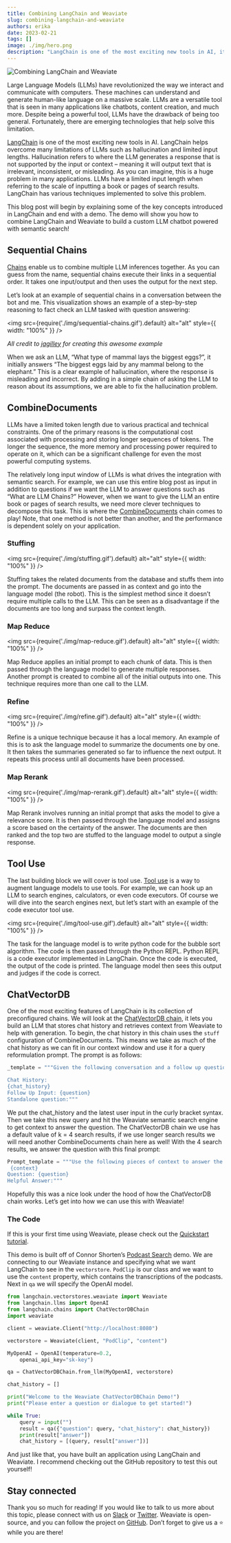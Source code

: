 ```yaml
---
title: Combining LangChain and Weaviate
slug: combining-langchain-and-weaviate
authors: erika
date: 2023-02-21
tags: []
image: ./img/hero.png
description: "LangChain is one of the most exciting new tools in AI, it helps overcome many limitations of LLMs such as hallucination and limited input lengths."
---
```

![Combining LangChain and Weaviate](./img/hero.png)

Large Language Models (LLMs) have revolutionized the way we interact and communicate with computers. These machines can understand and generate human-like language on a massive scale. LLMs are a versatile tool that is seen in many applications like chatbots, content creation, and much more. Despite being a powerful tool, LLMs have the drawback of being too general. Fortunately, there are emerging technologies that help solve this limitation.

<!-- truncate -->

[LangChain](https://langchain.readthedocs.io/en/latest/) is one of the most exciting new tools in AI. LangChain helps overcome many limitations of LLMs such as hallucination and limited input lengths. Hallucination refers to where the LLM generates a response that is not supported by the input or context – meaning it will output text that is irrelevant, inconsistent, or misleading. As you can imagine, this is a huge problem in many applications. LLMs have a limited input length when referring to the scale of inputting a book or pages of search results. LangChain has various techniques implemented to solve this problem.

This blog post will begin by explaining some of the key concepts introduced in LangChain and end with a demo. The demo will show you how to combine LangChain and Weaviate to build a custom LLM chatbot powered with semantic search!

## Sequential Chains
[Chains](https://langchain.readthedocs.io/en/latest/modules/chains/getting_started.html) enable us to combine multiple LLM inferences together. As you can guess from the name, sequential chains execute their links in a sequential order. It takes one input/output and then uses the output for the next step.

Let’s look at an example of sequential chains in a conversation between the bot and me. This visualization shows an example of a step-by-step reasoning to fact check an LLM tasked with question answering:

<img
    src={require('./img/sequential-chains.gif').default}
    alt="alt"
    style={{ width: "100%" }}
/>

<div style = {{textAlign: "center"}}>

*All credit to [jagilley](https://github.com/jagilley/fact-checker) for creating this awesome example*

</div>

When we ask an LLM, “What type of mammal lays the biggest eggs?”, it initially answers “The biggest eggs laid by any mammal belong to the elephant.” This is a clear example of hallucination, where the response is misleading and incorrect. By adding in a simple chain of asking the LLM to reason about its assumptions, we are able to fix the hallucination problem.

## CombineDocuments
LLMs have a limited token length due to various practical and technical constraints. One of the primary reasons is the computational cost associated with processing and storing longer sequences of tokens. The longer the sequence, the more memory and processing power required to operate on it, which can be a significant challenge for even the most powerful computing systems.

The relatively long input window of LLMs is what drives the integration with semantic search. For example, we can use this entire blog post as input in addition to questions if we want the LLM to answer questions such as “What are LLM Chains?” However, when we want to give the LLM an entire book or pages of search results, we need more clever techniques to decompose this task. This is where the [CombineDocuments](https://langchain.readthedocs.io/en/latest/modules/indexes/combine_docs.html) chain comes to play! Note, that one method is not better than another, and the performance is dependent solely on your application.

### Stuffing

<img
    src={require('./img/stuffing.gif').default}
    alt="alt"
    style={{ width: "100%" }}
/>

Stuffing takes the related documents from the database and stuffs them into the prompt. The documents are passed in as context and go into the language model (the robot). This is the simplest method since it doesn’t require multiple calls to the LLM. This can be seen as a disadvantage if the documents are too long and surpass the context length.


### Map Reduce

<img
    src={require('./img/map-reduce.gif').default}
    alt="alt"
    style={{ width: "100%" }}
/>

Map Reduce applies an initial prompt to each chunk of data. This is then passed through the language model to generate multiple responses. Another prompt is created to combine all of the initial outputs into one. This technique requires more than one call to the LLM.

### Refine

<img
    src={require('./img/refine.gif').default}
    alt="alt"
    style={{ width: "100%" }}
/>

Refine is a unique technique because it has a local memory. An example of this is to ask the language model to summarize the documents one by one. It then takes the summaries generated so far to influence the next output. It repeats this process until all documents have been processed.

### Map Rerank

<img
    src={require('./img/map-rerank.gif').default}
    alt="alt"
    style={{ width: "100%" }}
/>

Map Rerank involves running an initial prompt that asks the model to give a relevance score. It is then passed through the language model and assigns a score based on the certainty of the answer. The documents are then ranked and the top two are stuffed to the language model to output a single response.

## Tool Use
The last building block we will cover is tool use. [Tool use](https://langchain.readthedocs.io/en/latest/modules/agents/tools.html?highlight=tool%20use) is a way to augment language models to use tools. For example, we can hook up an LLM to search engines, calculators, or even code executors. Of course we will dive into the search engines next, but let’s start with an example of the code executor tool use.

<img
    src={require('./img/tool-use.gif').default}
    alt="alt"
    style={{ width: "100%" }}
/>

The task for the language model is to write python code for the bubble sort algorithm. The code is then passed through the Python REPL. Python REPL is a code executor implemented in LangChain. Once the code is executed, the output of the code is printed. The language model then sees this output and judges if the code is correct.

## ChatVectorDB
One of the most exciting features of LangChain is its collection of preconfigured chains. We will look at the [ChatVectorDB chain](https://github.com/hwchase17/langchain/tree/master/langchain/chains/chat_vector_db), it lets you build an LLM that stores chat history and retrieves context from Weaviate to help with generation. To begin, the chat history in this chain uses the `stuff` configuration of CombineDocuments. This means we take as much of the chat history as we can fit in our context window and use it for a query reformulation prompt. The prompt is as follows:

```python
_template = """Given the following conversation and a follow up question, rephrase the follow up question to be a standalone question.

Chat History:
{chat_history}
Follow Up Input: {question}
Standalone question:"""
```

We put the chat_history and the latest user input in the curly bracket syntax. Then we take this new query and hit the Weaviate semantic search engine to get context to answer the question. The ChatVectorDB chain we use has a default value of k = 4 search results, if we use longer search results we will need another CombineDocuments chain here as well! With the 4 search results, we answer the question with this final prompt:

```python
Prompt_template = """Use the following pieces of context to answer the question at the end. If you don't know the answer, just say that you don't know, don't try to make up an answer.
 {context}
Question: {question}
Helpful Answer:"""
```

Hopefully this was a nice look under the hood of how the ChatVectorDB chain works. Let’s get into how we can use this with Weaviate!

### The Code

If this is your first time using Weaviate, please check out the [Quickstart tutorial](/developers/weaviate/quickstart/end-to-end).

This demo is built off of Connor Shorten’s [Podcast Search](https://github.com/weaviate/weaviate-podcast-search) demo. We are connecting to our Weaviate instance and specifying what we want LangChain to see in the `vectorstore`. `PodClip` is our class and we want to use the `content` property, which contains the transcriptions of the podcasts. Next in `qa` we will specify the OpenAI model.

```python
from langchain.vectorstores.weaviate import Weaviate
from langchain.llms import OpenAI
from langchain.chains import ChatVectorDBChain
import weaviate

client = weaviate.Client("http://localhost:8080")

vectorstore = Weaviate(client, "PodClip", "content")

MyOpenAI = OpenAI(temperature=0.2,
    openai_api_key="sk-key")

qa = ChatVectorDBChain.from_llm(MyOpenAI, vectorstore)

chat_history = []

print("Welcome to the Weaviate ChatVectorDBChain Demo!")
print("Please enter a question or dialogue to get started!")

while True:
    query = input("")
    result = qa({"question": query, "chat_history": chat_history})
    print(result["answer"])
    chat_history = [(query, result["answer"])]
```
And just like that, you have built an application using LangChain and Weaviate. I recommend checking out the GitHub repository to test this out yourself!

## Stay connected
Thank you so much for reading! If you would like to talk to us more about this topic, please connect with us on [Slack](https://join.slack.com/t/weaviate/shared_invite/zt-goaoifjr-o8FuVz9b1HLzhlUfyfddhw) or [Twitter](https://twitter.com/weaviate_io).
Weaviate is open-source, and you can follow the project on [GitHub](https://github.com/weaviate/weaviate). Don’t forget to give us a ⭐️ while you are there!
